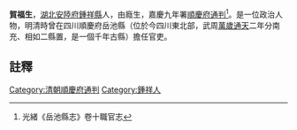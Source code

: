 {{明清人物信息框
| 姓名 =賀福生
| 最高職務 = [[四川|四川]][[順慶府|順慶府]][[通判|通判]]
| 國家 = 大清
| 籍貫 = [[湖北|湖北]][[安陸府|安陸府]][[鍾祥縣|鍾祥縣]]
| 字號 =
| 出生日期 = ？年？月？日
| 逝世日期 = ？年？月？日
| 墓葬 = 
| 配偶 =  
| 親屬 = 曾祖、祖、父，母
| 出身 =廕生 
| 著作 =  
*
}}
'''賀福生'''{{BD|？年||？年||}}，[[湖北|湖北]][[安陸府|安陸府]][[鍾祥縣|鍾祥縣]]人，由廕生，嘉慶九年署[[順慶府|順慶府]][[通判|通判]]<ref>光緒《岳池縣志》卷十職官志</ref>。是一位政治人物，明清時曾在四川順慶府岳池縣（位於今四川東北部，武周[[萬歲通天|萬歲通天]]二年分南充、相如二縣置，是一個千年古縣）擔任官吏。
==註釋==
{{reflist}}
{{清朝人物小作品}}
[[Category:清朝順慶府通判|Category:清朝順慶府通判]]
[[Category:鍾祥人|Category:鍾祥人]]